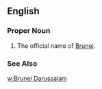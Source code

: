 ==English==
===Proper Noun===
{{en-proper noun}}
#The official name of [[Brunei]].
===See Also===
[[w:Brunei Darussalam]]